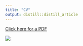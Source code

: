```yaml
---
title: "CV"
output: distill::distill_article
---
```


<a href = 'halley_mcveigh_resume_feb_2022.pdf' target = '_blank'>Click here for a PDF</a>



![](files/halley_mcveigh_resume_feb_2022-page-002.jpg)
